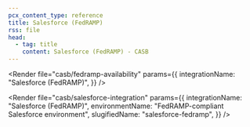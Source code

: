 ```yaml
---
pcx_content_type: reference
title: Salesforce (FedRAMP)
rss: file
head:
  - tag: title
    content: Salesforce (FedRAMP) - CASB
---
```



<Render
	file="casb/fedramp-availability"
	params={{
		integrationName: "Salesforce (FedRAMP)",
	}}
/>

<Render
	file="casb/salesforce-integration"
	params={{
		integrationName: "Salesforce (FedRAMP)",
		environmentName: "FedRAMP-compliant Salesforce environment",
		slugifiedName: "salesforce-fedramp",
	}}
/>
